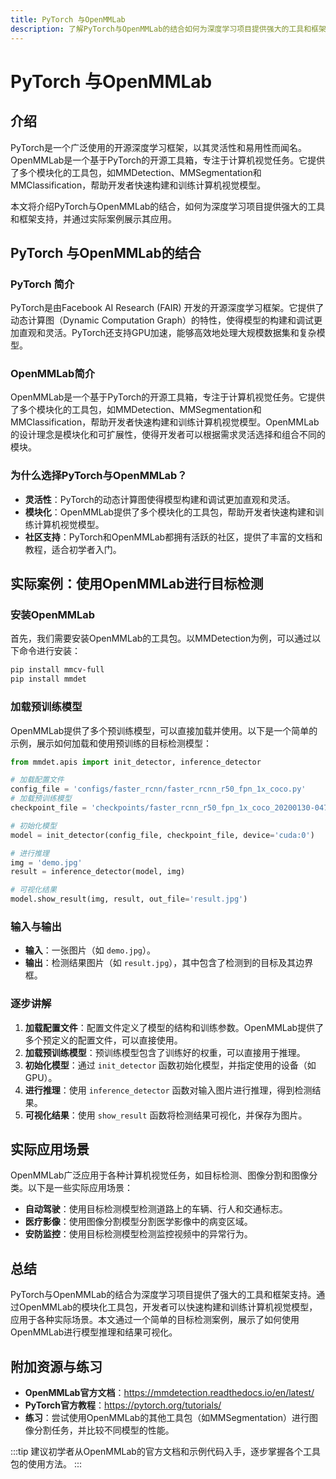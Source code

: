 ```yaml
---
title: PyTorch 与OpenMMLab
description: 了解PyTorch与OpenMMLab的结合如何为深度学习项目提供强大的工具和框架支持，适合初学者入门。
---
```


# PyTorch 与OpenMMLab

## 介绍

PyTorch是一个广泛使用的开源深度学习框架，以其灵活性和易用性而闻名。OpenMMLab是一个基于PyTorch的开源工具箱，专注于计算机视觉任务。它提供了多个模块化的工具包，如MMDetection、MMSegmentation和MMClassification，帮助开发者快速构建和训练计算机视觉模型。

本文将介绍PyTorch与OpenMMLab的结合，如何为深度学习项目提供强大的工具和框架支持，并通过实际案例展示其应用。

## PyTorch 与OpenMMLab的结合

### PyTorch 简介

PyTorch是由Facebook AI Research (FAIR) 开发的开源深度学习框架。它提供了动态计算图（Dynamic Computation Graph）的特性，使得模型的构建和调试更加直观和灵活。PyTorch还支持GPU加速，能够高效地处理大规模数据集和复杂模型。

### OpenMMLab简介

OpenMMLab是一个基于PyTorch的开源工具箱，专注于计算机视觉任务。它提供了多个模块化的工具包，如MMDetection、MMSegmentation和MMClassification，帮助开发者快速构建和训练计算机视觉模型。OpenMMLab的设计理念是模块化和可扩展性，使得开发者可以根据需求灵活选择和组合不同的模块。

### 为什么选择PyTorch与OpenMMLab？

- **灵活性**：PyTorch的动态计算图使得模型构建和调试更加直观和灵活。
- **模块化**：OpenMMLab提供了多个模块化的工具包，帮助开发者快速构建和训练计算机视觉模型。
- **社区支持**：PyTorch和OpenMMLab都拥有活跃的社区，提供了丰富的文档和教程，适合初学者入门。

## 实际案例：使用OpenMMLab进行目标检测

### 安装OpenMMLab

首先，我们需要安装OpenMMLab的工具包。以MMDetection为例，可以通过以下命令进行安装：

```bash
pip install mmcv-full
pip install mmdet
```

### 加载预训练模型

OpenMMLab提供了多个预训练模型，可以直接加载并使用。以下是一个简单的示例，展示如何加载和使用预训练的目标检测模型：

```python
from mmdet.apis import init_detector, inference_detector

# 加载配置文件
config_file = 'configs/faster_rcnn/faster_rcnn_r50_fpn_1x_coco.py'
# 加载预训练模型
checkpoint_file = 'checkpoints/faster_rcnn_r50_fpn_1x_coco_20200130-047c8118.pth'

# 初始化模型
model = init_detector(config_file, checkpoint_file, device='cuda:0')

# 进行推理
img = 'demo.jpg'
result = inference_detector(model, img)

# 可视化结果
model.show_result(img, result, out_file='result.jpg')
```

### 输入与输出

- **输入**：一张图片（如 `demo.jpg`）。
- **输出**：检测结果图片（如 `result.jpg`），其中包含了检测到的目标及其边界框。

### 逐步讲解

1. **加载配置文件**：配置文件定义了模型的结构和训练参数。OpenMMLab提供了多个预定义的配置文件，可以直接使用。
2. **加载预训练模型**：预训练模型包含了训练好的权重，可以直接用于推理。
3. **初始化模型**：通过 `init_detector` 函数初始化模型，并指定使用的设备（如GPU）。
4. **进行推理**：使用 `inference_detector` 函数对输入图片进行推理，得到检测结果。
5. **可视化结果**：使用 `show_result` 函数将检测结果可视化，并保存为图片。

## 实际应用场景

OpenMMLab广泛应用于各种计算机视觉任务，如目标检测、图像分割和图像分类。以下是一些实际应用场景：

- **自动驾驶**：使用目标检测模型检测道路上的车辆、行人和交通标志。
- **医疗影像**：使用图像分割模型分割医学影像中的病变区域。
- **安防监控**：使用目标检测模型检测监控视频中的异常行为。

## 总结

PyTorch与OpenMMLab的结合为深度学习项目提供了强大的工具和框架支持。通过OpenMMLab的模块化工具包，开发者可以快速构建和训练计算机视觉模型，应用于各种实际场景。本文通过一个简单的目标检测案例，展示了如何使用OpenMMLab进行模型推理和结果可视化。

## 附加资源与练习

- **OpenMMLab官方文档**：https://mmdetection.readthedocs.io/en/latest/
- **PyTorch官方教程**：https://pytorch.org/tutorials/
- **练习**：尝试使用OpenMMLab的其他工具包（如MMSegmentation）进行图像分割任务，并比较不同模型的性能。

:::tip
建议初学者从OpenMMLab的官方文档和示例代码入手，逐步掌握各个工具包的使用方法。
:::